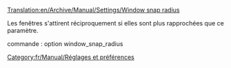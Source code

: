 [[Translation:en/Archive/Manual/Settings/Window snap radius]]


{{fr/Compléter|À compléter}}

Les fenêtres s'attirent réciproquement si elles sont plus rapprochées que ce paramètre.

commande : option window_snap_radius

[[Category:fr/Manual/Réglages et préférences]]